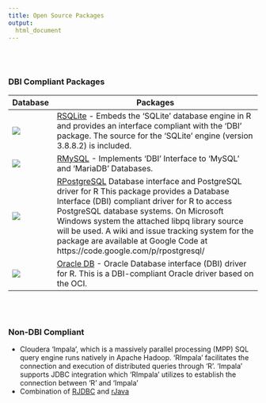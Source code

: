 ```yaml
---
title: Open Source Packages
output:
  html_document
---
```


<br/><br/>

### DBI Compliant Packages

Database  | Packages
--------------------- | -------------------------------------------------------------------------------------------------
![](images/db-logos/sqllite.png) | [RSQLite](https://cran.r-project.org/web/packages/RSQLite/index.html) - Embeds the 'SQLite' database engine in R and provides an interface compliant with the 'DBI' package. The source for the 'SQLite' engine (version 3.8.8.2) is included.
![](images/db-logos/mysql.png) | [RMySQL](https://cran.r-project.org/web/packages/RMySQL/index.html) - Implements 'DBI' Interface to 'MySQL' and 'MariaDB' Databases.
![](images/db-logos/postgresql.png) | [RPostgreSQL](https://cran.r-project.org/web/packages/RPostgreSQL/index.html) Database interface and PostgreSQL driver for R This package provides a Database Interface (DBI) compliant driver for R to access PostgreSQL database systems. On Microsoft Windows system the attached libpq library source will be used. A wiki and issue tracking system for the package are available at Google Code at https://code.google.com/p/rpostgresql/ 
![](images/db-logos/oracle.png)| [Oracle DB](https://cran.r-project.org/web/packages/ROracle/index.html) - Oracle Database interface (DBI) driver for R. This is a DBI-compliant Oracle driver based on the OCI.

<br/><br/>

### Non-DBI Compliant

- Cloudera 'Impala', which is a massively parallel processing (MPP) SQL query engine runs natively in Apache Hadoop. 'RImpala' facilitates the connection and execution of distributed queries through 'R'. 'Impala' supports JDBC integration which 'RImpala' utilizes to establish the connection between 'R' and 'Impala'
- Combination of [RJDBC](https://cran.r-project.org/web/packages/RJDBC/index.html) and  [rJava](https://cran.r-project.org/web/packages/rJava/index.html) 




